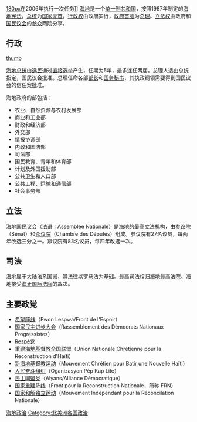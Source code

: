 [[图像:Riot_PetionVille.jpg|180px]]在2006年执行一次任务]]
[[海地|海地]]是一个[[单一制|单一制]][[共和国|共和国]]，按照1987年制定的[[海地宪法|海地宪法]]，[[海地总统|总统]]为[[国家元首|国家元首]]，[[行政权|行政权]]由政府实行，[[政府首脑|政府首脑]]为[[海地总理|总理]]。[[立法权|立法权]]由政府和[[国民议会|国民议会]]的[[参议员|参]][[众议院|众]]两院分享。

==行政==
[[图像:Palacio_presidencial_de_Haiti.jpg|thumb]]

[[海地总统|海地总统]]由[[选民|选民]]通过[[直接选举|直接选举]]产生，任期为5年，最多连任两届。总理人选由总统指定，国民议会批准。总理任命各部[[部长|部长]]和[[国务秘书|国务秘书]]，其执政纲领需要得到国民议会的信任案批准。

海地政府的部包括：
*农业、自然资源与农村发展部
*商业和工业部
*财政和经济部
*外交部
*情报协调部
*内政和国防部
*司法部
*国民教育、青年和体育部
*计划及外国援助部
*公共卫生和人口部
*公共工程、运输和通信部
*社会事务部

==立法==
[[海地国民议会|海地国民议会]]（[[法语|法语]]：Assemblée Nationale）是海地的最高[[立法机构|立法机构]]，由[[参议院|参议院]]（Sénat）和[[众议院|众议院]]（Chambre des Députés）组成。参议院有27名议员，每两年改选三分之一。眾议院有83名议员，每四年改选一次。

==司法==
海地属于[[大陆法系|大陆法系]]国家，其法律以[[罗马法|罗马法]]为基础。最高司法权归[[海地最高法院|海地最高法院]]。海地接受[[海牙国际法庭|海牙国际法庭]]的裁决。

== 主要政党 ==
*[[希望阵线|希望阵线]]（Fwon Lespwa/Front de l'Espoir）
*[[国家民主进步大会|国家民主进步大会]]（Rassemblement des Démocrats Nationaux Progressistes）
*[[Respè党|Respè党]]
*[[重建海地基督教全国联盟|重建海地基督教全国联盟]]（Union Nationale Chrétienne pour la Reconstruction d'Haïti）
*[[新海地基督教运动|新海地基督教运动]]（Mouvement Chrétien pour Batir une Nouvelle Haïti）
*[[人民奋斗组织|人民奋斗组织]]（Oganizasyon Pèp Kap Lité）
*[[民主同盟党|民主同盟党]]（Alyans/Alliance Démocratique）
*[[国家重建阵线|国家重建阵线]]（Front pour la Reconstruction Nationale，简称 FRN）
*[[国家和解独立运动|国家和解独立运动]]（Mouvement Indépendant pour la Réconcilation Nationale）

{{美洲题目|政治}}

[[Category:海地政治|]]
[[Category:北美洲各国政治|Category:北美洲各国政治]]